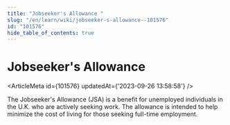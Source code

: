```yaml
---
title: "Jobseeker's Allowance "
slug: "/en/learn/wiki/jobseeker-s-allowance--101576"
id: "101576"
hide_table_of_contents: true
---
```



# Jobseeker's Allowance 

<ArticleMeta id={101576} updatedAt={'2023-09-26 13:58:58'} />
<div className='border-solid border-b border-t-0 my-4 border-[var(--ifm-color-gray-300)]' />

The Jobseeker's Allowance (JSA) is a benefit for unemployed individuals in the U.K. who are actively seeking work. The allowance is intended to help minimize the cost of living for those seeking full-time employment.
